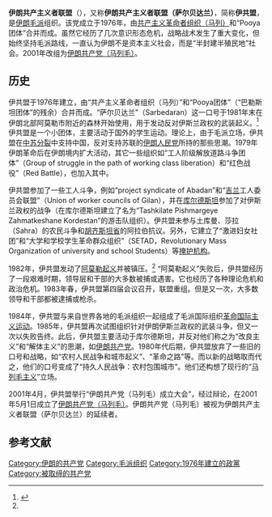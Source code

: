 {{Infobox political party
| name = 伊朗共产主义者联盟
| native_name = اتحادیه کمونیستهای ایران
| native_name_lang = fa
| colorcode = Red
| party_logo = 
| merger = [[共产主义革命者组织（马列）|共产主义革命者组织（马列）]]<br>Pooya团体
| founded = 1976年
| successor = [[伊朗共产党（马列毛）|伊朗共产党（马列毛）]]
| dissolved = 
| ideology = [[马列毛主义|马列毛主义]]<ref>{{Citation|first1=Ali|last1=Mirsepassi|title=The Tragedy of the Iranian Left|publisher=RoutledgeCurzon|year=2004|at=Table 10.2 Characteristics of principal secular left-wing organizations, 1979–83}}</ref>
| position = [[极左翼|极左翼]]
| international = [[革命国际主义运动|革命国际主义运动]]
| country = 伊朗
}}

'''伊朗共产主义者联盟'''（{{lang-fa|اتحادیه کمونیستهای ایران}}），又称'''伊朗共产主义者联盟（萨尔贝达兰）'''，简称'''伊共盟'''，是[[伊朗|伊朗]][[毛派|毛派]]组织。该党成立于1976年，由[[共产主义革命者组织（马列）|共产主义革命者组织（马列）]]和“Pooya团体”合并而成。虽然它经历了几次意识形态危机，战略战术发生了重大变化，但始终坚持毛派路线，一直认为伊朗不是资本主义社会，而是“半封建半殖民地”社会。2001年改组为[[伊朗共产党（马列毛）|伊朗共产党（马列毛）]]。

== 历史 ==
伊共盟于1976年建立，由“共产主义革命者组织（马列）”和“Pooya团体”（“巴勒斯坦团体”的残余）合并而成。“萨尔贝达兰”（Sarbedaran）这一口号于1981年末在伊朗北部阿莫勒市附近的森林开始使用，用于发动反对伊斯兰政权的武装起义。<ref name="ketab1131">{{Cite web |url=http://www.ketabfarsi.com/ketabkhaneh/ketabkhani_1/ketab1131/ketab1131.pdf |title=ketab1131 |accessdate=2018-03-01 |archive-date=2008-11-23 |archive-url=https://web.archive.org/web/20081123060925/http://www.ketabfarsi.com/ketabkhaneh/ketabkhani_1/ketab1131/ketab1131.pdf |dead-url=no }}</ref> 伊共盟是一个小团体，主要活动于国外的学生运动。理论上，由于毛派立场，伊共盟在[[中蘇分裂|中苏分裂]]中支持中国，反对支持苏联的[[伊朗人民党|伊朗人民党]]所持的那些思潮。1979年伊朗革命后在伊朗境内扩大活动，其它一些组织如“工人阶级解放道路斗争团体”（Group of struggle in the path of working class liberation）和“红色战役”（Red Battle），也加入其中。

伊共盟参加了一些工人斗争，例如“project syndicate of Abadan”和“[[吉兰|吉兰]]工人委员会联盟”（Union of worker councils of Gilan），并在[[库尔德斯坦|库尔德斯坦]]参加了对伊斯兰政权的战争（在库尔德斯坦建立了名为“Tashkilate Pishmargeye Zahmatkeshane Kordestan”的游击队组织）。伊共盟未参与土库曼、莎拉（Sahra）的农民斗争和[[胡齐斯坦省|胡齐斯坦省]]的阿拉伯抗议。另外，它建立了“激进妇女社团”和“大学和学校学生革命群众组织”（SETAD，Revolutionary Mass Organization of university and school Students）等[[掩护机构|掩护机构]]。

1982年，伊共盟发动了[[阿莫勒起义|阿莫勒起义]]并被镇压。<ref name="ketab1131"/> “阿莫勒起义”失败后，伊共盟经历了一段艰难时期，领导层和干部的大多数被捕或遇害。它也经历了各种理论危机和政治危机。1983年春，伊共盟第四届会议召开，联盟重组。但是又一次，大多数领导和干部都被逮捕或枪杀。

1984年，伊共盟与来自世界各地的毛派组织一起组成了毛派国际组织[[革命国际主义运动|革命国际主义运动]]。1985年，伊共盟再次试图组织针对伊朗伊斯兰政权的武装斗争，但又一次以失败告终。此后，伊共盟主要活动于库尔德斯坦，并反对他们称之为“改良主义”和“解体主义”的思潮，如[[伊朗共产党_(1983年)|伊朗共产党]]。1980年代后期，伊共盟放弃了一些旧的口号和战略，如“农村人民战争和城市起义”、“革命之路”等。而以新的战略取而代之，他们的口号变成了“持久人民战争：农村包围城市”。他们还构想了现行的“[[马列毛主义|马列毛主义]]”立场。

2001年4月，伊共盟举行“伊朗共产党（马列毛）成立大会”，经过辩论，在2001年5月1日成立了[[伊朗共产党（马列毛）|伊朗共产党（马列毛）]]。伊朗共产党（马列毛）被视为伊朗共产主义者联盟（萨尔贝达兰）的延续者。

== 参考文献 ==
{{Reflist}}

[[Category:伊朗的共产党|Category:伊朗的共产党]]
[[Category:毛派组织|Category:毛派组织]]
[[Category:1976年建立的政黨|Category:1976年建立的政黨]]
[[Category:被取缔的共产党|Category:被取缔的共产党]]